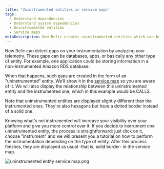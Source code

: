 ```yaml
---
title: 'Uninstrumented entities in service maps'
tags:
  - Understand dependencies
  - Understand system dependencies
  - Uninstrumented entities
  - Service maps
metaDescription: New Relic creates uninstrumented entities which can be easily instrumented by the customer
---
```



New Relic can detect gaps on your instrumentation by analyzing your telemetry. These gaps can be databases, apps, or
basically any other type of entity. For example, one application could be storing information in a non-instrumented Amazon RDS database.

When that happens, such gaps are created in the form of an "uninstrumented" entity.  We'll show it in the
[service map](/docs/new-relic-solutions/new-relic-one/ui-data/service-maps/introduction-service-maps) so you are aware of it.
We will also display the relationship between this uninstrumented entity and the instrumented one, which in this example would be CALLS.

<Callout variant="tip">
  Note that uninstrumented entities are displayed slightly different than the instrumented ones. They're also hexagons
  but have a dotted border instead of a solid one.
</Callout>

Knowing what's not instrumented will increase your visibility over your platform and give you more control over it.
If you decide to instrument one uninstrumented entity, the process is straightforward: just click on it, choose "instrument"
and we will present you a tutorial on how to perform the instrumentation depending on the type of entity. After this process finishes,
they are displayed as usual -that is, solid border- in the service map.

<img
  title="uninstrumented entity service map.png"
  alt="uninstrumented entity service map.png"
  src={uninstrumentedEntityServiceMap}
/>

